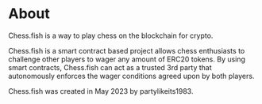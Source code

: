 # About

Chess.fish is a way to play chess on the blockchain for crypto.

Chess.fish is a smart contract based project allows chess enthusiasts to challenge other players to wager any amount of ERC20 tokens. By using smart contracts, Chess.fish can act as a trusted 3rd party that autonomously enforces the wager conditions agreed upon by both players.

Chess.fish was created in May 2023 by partylikeits1983. 
